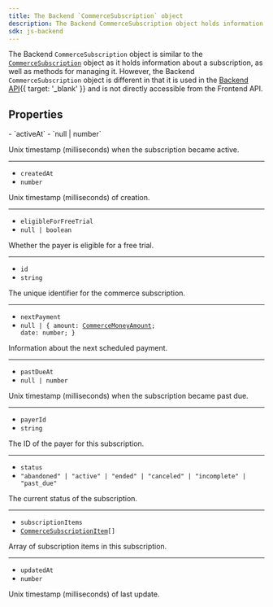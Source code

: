 ```yaml
---
title: The Backend `CommerceSubscription` object
description: The Backend CommerceSubscription object holds information about a subscription of your application.
sdk: js-backend
---
```


<Include src="_partials/billing/api-experimental" />

The Backend `CommerceSubscription` object is similar to the [`CommerceSubscription`](/docs/references/javascript/types/commerce-subscription-resource) object as it holds information about a subscription, as well as methods for managing it. However, the Backend `CommerceSubscription` object is different in that it is used in the [Backend API](/docs/reference/backend-api/tag/Organizations#operation/ListOrganizations){{ target: '_blank' }} and is not directly accessible from the Frontend API.

## Properties

<Properties>
  - `activeAt`
  - `null | number`

  Unix timestamp (milliseconds) when the subscription became active.

  ---

  - `createdAt`
  - `number`

  Unix timestamp (milliseconds) of creation.

  ---

  - `eligibleForFreeTrial`
  - `null | boolean`

  Whether the payer is eligible for a free trial.

  ---

  - `id`
  - `string`

  The unique identifier for the commerce subscription.

  ---

  - `nextPayment`
  - <code>null | \{ amount: [CommerceMoneyAmount](/docs/references/javascript/types/commerce-money); date: number; }</code>

  Information about the next scheduled payment.

  ---

  - `pastDueAt`
  - `null | number`

  Unix timestamp (milliseconds) when the subscription became past due.

  ---

  - `payerId`
  - `string`

  The ID of the payer for this subscription.

  ---

  - `status`
  - `"abandoned" | "active" | "ended" | "canceled" | "incomplete" | "past_due"`

  The current status of the subscription.

  ---

  - `subscriptionItems`
  - <code>[CommerceSubscriptionItem](/docs/references/backend/types/backend-commerce-subscription-item)\[]</code>

  Array of subscription items in this subscription.

  ---

  - `updatedAt`
  - `number`

  Unix timestamp (milliseconds) of last update.
</Properties>
